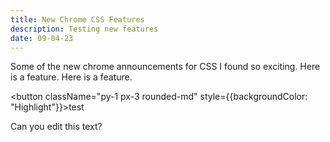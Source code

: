 ```yaml
---
title: New Chrome CSS Features
description: Testing new features
date: 09-04-23
---
```

Some of the new chrome announcements for CSS I found so exciting.
Here is a feature.
Here is a feature.

<button className="py-1 px-3 rounded-md" style={{backgroundColor: "Highlight"}}>test</button>
<p style={{border: "none", outline: "none"}}>Can you edit this text?</p>

